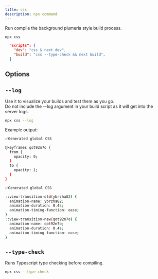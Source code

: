 ```yaml
---
title: css
description: npx command
---
```


Run compile the background plumeria style build process.
```sh title="Terminal"
npx css
```

```json title="json"
  "scripts": {
    "dev": "css & next dev",
    "build": "css --type-check && next build",
  }
```

## Options

## `--log`
Use it to visualize your builds and test them as you go.  
Do not include the --log argument in your build script as it will get into the server logs.

```sh title="Terminal"
npx css --log
```
Example output:
```sh title="Terminal"
✅Generated global CSS

@keyframes qot92n7o {
  from {
    opacity: 0;
  }
  to {
    opacity: 1;
  }
}

✅Generated global CSS

::view-transition-old(ybrzha82) {
  animation-name: ybrzha82;
  animation-duration: 0.4s;
  animation-timing-function: ease;
}
::view-transition-new(qot92n7o) {
  animation-name: qot92n7o;
  animation-duration: 0.4s;
  animation-timing-function: ease;
}
```

## `--type-check`
Runs Typescript type checking before compiling.
```sh title="Terminal"
npx css --type-check
```